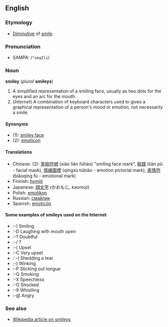 ==English==
===Etymology===
*[[Diminutive]] of [[smile]].

===Pronunciation===
*SAMPA: /<tt>"smaIli</tt>/

===Noun===
'''smiley''' (''plural'' '''smileys''')

#A simplified representation of a smiling face, usually as two dots for the eyes and an arc for the mouth.
#(''Internet'') A combination of keyboard characters used to gives a graphical representation of a person's mood or emotion, not necessarily a smile.

====Synonyms====
*(1): [[smiley face]]
*(2): [[emoticon]]

====Translations====
*Chinese: (2): [[笑]][[臉]][[符]][[號]] (xiào liǎn fúhào) "smiling face mark", [[臉]][[譜]] (liǎn pǔ - facial mask), [[情]][[緒]][[圖]][[標]] (qíngxù túbiāo - emotion pictorial mark), [[表]][[情]][[符]] (biǎoqíng fú - emotional mark)
*Finnish: [[hymiö]]
*Japanese: [[顔文字]] (かおもじ, kaomoji)
*Polish: [[emotikon]]
*Russian: [[смайлик|сма́йлик]]
*Spanish: [[emoticón]]

====Some examples of smileys used on the Internet====
*<nowiki>:-)</nowiki> Smiling
*<nowiki>:-D</nowiki> Laughing with mouth open
*<nowiki>:-?</nowiki> Doubtful
*<nowiki>:-/</nowiki> ?
*<nowiki>:-(</nowiki> Upset
*<nowiki>:-C</nowiki> Very upset
*<nowiki>:´-(</nowiki> Shedding a tear
*<nowiki>;-)</nowiki> Winking
*<nowiki>:-P</nowiki> Sticking out tongue
*<nowiki>:-Q</nowiki> Smoking
*<nowiki>:-X</nowiki> Speechless
*<nowiki>:-O</nowiki> Shocked
*<nowiki>:-9</nowiki> Whistling
*<nowiki>:-@</nowiki> Angry

===See also===
*[[w:smiley|Wikipedia article on smileys]]